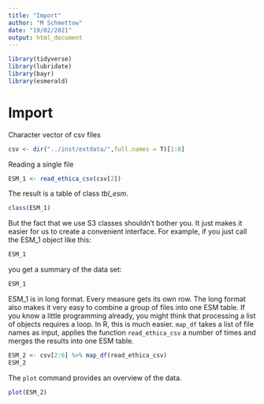 ```yaml
---
title: "Import"
author: "M Schmettow"
date: "19/02/2021"
output: html_document
---
```


```r
library(tidyverse)
library(lubridate)
library(bayr)
library(esmerald)
```

# Import

Character vector of csv files

```r
csv <- dir("../inst/extdata/",full.names = T)[1:8]
```

Reading a single file

```r
ESM_1 <- read_ethica_csv(csv[2])
```

The result is a table of class *tbl_esm*.

```r
class(ESM_1)
```

But the fact that we use S3 classes shouldn't bother you. It just makes it easier for us to create a convenient interface. For example, if you just call the ESM_1 object like this:

```r
ESM_1
```

you get a summary of the data set:

```r
ESM_1
```

ESM_1 is in long format. Every measure gets its own row. The long format also makes it very easy to combine a group of files into one ESM table. If you know a little programming already, you might think that processing a list of objects requires a loop. In R, this is much easier. `map_df` takes a list of file names as input, applies the function `read_ethica_csv` a number of times and merges the results into  one ESM table.


```r
ESM_2 <- csv[2:6] %>% map_df(read_ethica_csv)
ESM_2
```
The `plot` command provides an overview of the data.

```r
plot(ESM_2)
```




